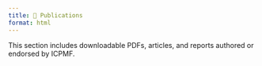 ```yaml
---
title: 📖 Publications
format: html
---
```


This section includes downloadable PDFs, articles, and reports authored or endorsed by ICPMF.
